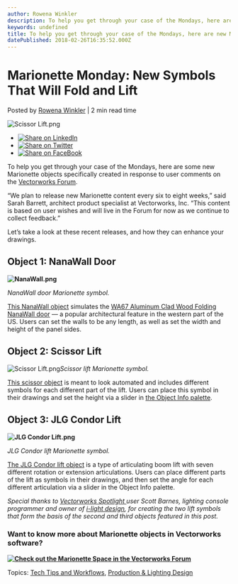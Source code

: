 ```yaml
---
author: Rowena Winkler
description: To help you get through your case of the Mondays, here are new Marionette objects created in response to user comments on the Vectorworks Forum. 
keywords: undefined
title: To help you get through your case of the Mondays, here are new Marionette objects created in response to user comments on the Vectorworks Forum.  
datePublished: 2018-02-26T16:35:52.000Z
---
```

  

# Marionette Monday: New Symbols That Will Fold and Lift

 Posted by [Rowena Winkler](https://blog.vectorworks.net/author/rowena-winkler) | 2 min read time 

![Scissor Lift.png](https://blog.vectorworks.net/hubfs/Blog%20Images/180226_Marionette%20Mon%20Lifts%20Cranes%20NanaWall/Scissor%20Lift.png) 

* [![Share on LinkedIn](https://2659751.fs1.hubspotusercontent-na1.net/hubfs/2659751/michaelDemo/share-LI.png)](http://www.linkedin.com/shareArticle?mini=true&url=https%3A%2F%2Fblog.vectorworks.net%2Fmarionette-monday-new-symbols-that-will-fold-and-lift)
* [![Share on Twitter](https://2659751.fs1.hubspotusercontent-na1.net/hubfs/2659751/michaelDemo/share-TW.png)](https://www.twitter.com/share?text=Marionette%20Monday:%20New%20Symbols%20That%20Will%20Fold%20and%20Lift&url=https%3A%2F%2Fblog.vectorworks.net%2Fmarionette-monday-new-symbols-that-will-fold-and-lift&via=PMGTweets)
* [![Share on FaceBook](https://2659751.fs1.hubspotusercontent-na1.net/hubfs/2659751/michaelDemo/share-FB.png)](https://www.facebook.com/sharer/sharer.php?u=https%3A%2F%2Fblog.vectorworks.net%2Fmarionette-monday-new-symbols-that-will-fold-and-lift)

To help you get through your case of the Mondays, here are some new Marionette objects specifically created in response to user comments on the [Vectorworks Forum](https://forum.vectorworks.net/?%20utm%5Fcampaign=blog&utm%5Fsource=intext&utm%5Fmedium=planetvectorworks&utm%5Fcontent=marrionettemon022618).

“We plan to release new Marionette content every six to eight weeks,” said Sarah Barrett, architect product specialist at Vectorworks, Inc. “This content is based on user wishes and will live in the Forum for now as we continue to collect feedback.”

Let’s take a look at these recent releases, and how they can enhance your drawings.

## Object 1: NanaWall Door

**![NanaWall.png](https://blog.vectorworks.net/hs-fs/hubfs/Blog%20Images/180226_Marionette%20Mon%20Lifts%20Cranes%20NanaWall/NanaWall.png?width=1024&name=NanaWall.png)**

_NanaWall door Marionette symbol._

[This NanaWall object](https://forum.vectorworks.net/index.php?/files/file/110-nanawall-wa67/?%20utm%5Fcampaign=blog&utm%5Fsource=intext&utm%5Fmedium=planetvectorworks&utm%5Fcontent=marrionettemon022618) simulates the [WA67 Aluminum Clad Wood Folding NanaWall door](https://www.nanawall.com/products/wa67) — a popular architectural feature in the western part of the US. Users can set the walls to be any length, as well as set the width and height of the panel sides.

## Object 2: Scissor Lift

![Scissor Lift.png](https://blog.vectorworks.net/hs-fs/hubfs/Blog%20Images/180226_Marionette%20Mon%20Lifts%20Cranes%20NanaWall/Scissor%20Lift.png?width=1024&name=Scissor%20Lift.png)_Scissor lift Marionette symbol._

[This scissor object](https://forum.vectorworks.net/index.php?/files/file/108-scissor-lift/?%20utm%5Fcampaign=blog&utm%5Fsource=intext&utm%5Fmedium=planetvectorworks&utm%5Fcontent=marrionettemon022618) is meant to look automated and includes different symbols for each different part of the lift. Users can place this symbol in their drawings and set the height via a slider in [the Object Info palette](http://app-help.vectorworks.net/2018/eng/VW2018%5FGuide/Objects%5Fedit1/The%5FObject%5FInfo%5FPalette%5FData%5FTab.htm?utm%5Fcampaign=blog&utm%5Fsource=intext&utm%5Fmedium=planetvectorworks&utm%5Fcontent=marrionettemon022618).

## Object 3: JLG Condor Lift

**![JLG Condor Lift.png](https://blog.vectorworks.net/hs-fs/hubfs/Blog%20Images/180226_Marionette%20Mon%20Lifts%20Cranes%20NanaWall/JLG%20Condor%20Lift.png?width=1024&name=JLG%20Condor%20Lift.png)**

_JLG Condor lift Marionette symbol._

[The JLG Condor lift object](https://forum.vectorworks.net/index.php?/files/file/109-jlg-condor-60/?utm%5Fcampaign=blog&utm%5Fsource=intext&utm%5Fmedium=planetvectorworks&utm%5Fcontent=marrionettemon022618) is a type of articulating boom lift with seven different rotation or extension articulations. Users can place different parts of the lift as symbols in their drawings, and then set the angle for each different articulation via a slider in the Object Info palette.

_Special thanks to [Vectorworks Spotlight ](http://www.vectorworks.net/spotlight?utm%5Fcampaign=blog&utm%5Fsource=intext&utm%5Fmedium=planetvectorworks&utm%5Fcontent=marrionettemon022618)_ _user Scott Barnes, lighting console programmer and owner of_ [_i-light design_](https://www.instagram.com/ilight2000/)_, for creating the two lift symbols that form the basis of the second and third objects featured in this post._

### Want to know more about Marionette objects in Vectorworks software?

**[![Check out the Marionette Space in the Vectorworks Forum](https://no-cache.hubspot.com/cta/default/3018241/df7189e6-c627-4cdd-9e45-32befa4fe7a1.png)](https://cta-redirect.hubspot.com/cta/redirect/3018241/df7189e6-c627-4cdd-9e45-32befa4fe7a1)** 

 Topics: [Tech Tips and Workflows](https://blog.vectorworks.net/topic/tech-tips-and-workflows), [Production & Lighting Design](https://blog.vectorworks.net/topic/production-lighting-design) 

  